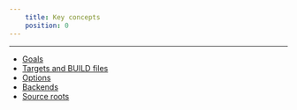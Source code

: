 ```yaml
---
    title: Key concepts
    position: 0
---
```




---

* [Goals](./goals.mdx) 
* [Targets and BUILD files](./targets-and-build-files.mdx)
* [Options](./options.mdx)
* [Backends](./backends.mdx) 
* [Source roots](./source-roots.mdx)